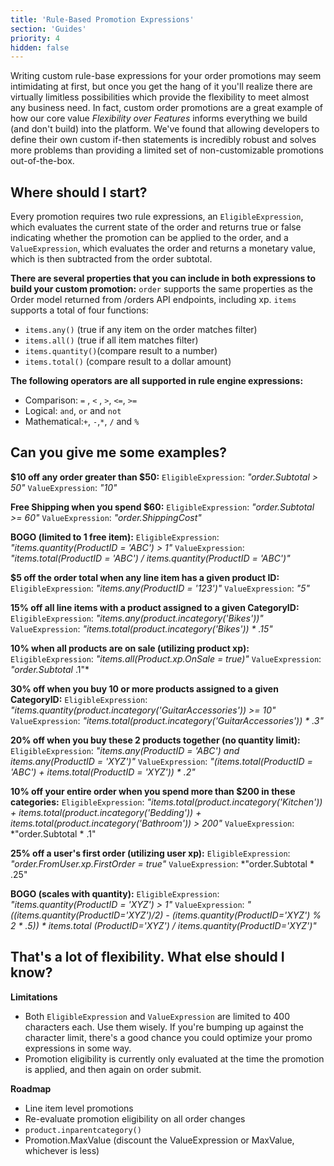 ```yaml
---
title: 'Rule-Based Promotion Expressions'
section: 'Guides'
priority: 4
hidden: false
---
```


Writing custom rule-base expressions for your order promotions may seem intimidating at first, but once you get the hang of it you'll realize there are virtually limitless possibilities which provide the flexibility to meet almost any business need. In fact, custom order promotions are a great example of how our core value *Flexibility over Features* informs everything we build (and don't build) into the platform. We've found that allowing developers to define their own custom if-then statements is incredibly robust and solves more problems than providing a limited set of non-customizable promotions out-of-the-box.

## Where should I start?

Every promotion requires two rule expressions, an `EligibleExpression`, which evaluates the current state of the order and returns true or false indicating whether the promotion can be applied to the order, and a `ValueExpression`, which evaluates the order and returns a monetary value, which is then subtracted from the order subtotal.

**There are several properties that you can include in both expressions to build your custom promotion:**
`order` supports the same properties as the Order model returned from /orders API endpoints, including xp.
`items` supports a total of four functions:
 - `items.any()` (true if any item on the order matches filter)
 - `items.all()` (true if all item matches filter)
 - `items.quantity()`(compare result to a number)
 - `items.total()` (compare result to a dollar amount)

**The following operators are all supported in rule engine expressions:**
-   Comparison: `=` ,  `<` ,  `>`,  `<=`,  `>=`  
-  Logical: `and`,  `or`  and  `not`
-   Mathematical:`+`,  `-`,`*`, `/` and `%` 

##  Can you give me some examples?

**$10 off any order greater than $50:**
`EligibleExpression`: *"order.Subtotal > 50"*
`ValueExpression`: *"10"*

**Free Shipping when you spend $60:**
`EligibleExpression`: *"order.Subtotal >= 60"*
`ValueExpression`: *"order.ShippingCost"*

**BOGO (limited to 1 free item):**
`EligibleExpression`: *"items.quantity(ProductID = 'ABC') > 1"*
`ValueExpression`: *"items.total(ProductID = 'ABC') / items.quantity(ProductID = 'ABC')"*

**$5 off the order total when any line item has a given product ID:**
`EligibleExpression`: *"items.any(ProductID = '123')"*
`ValueExpression`: *"5"*

**15% off all line items with a product assigned to a given CategoryID:**
`EligibleExpression`: *"items.any(product.incategory('Bikes'))"*
`ValueExpression`: *"items.total(product.incategory('Bikes')) * .15"*

**10% when all products are on sale (utilizing product xp):**
`EligibleExpression`: *"items.all(Product.xp.OnSale = true)"*
`ValueExpression`: *"order.Subtotal* .1"*

**30% off when you buy 10 or more products assigned to a given CategoryID:**
`EligibleExpression`: *"items.quantity(product.incategory('GuitarAccessories')) >= 10"*
`ValueExpression`: *"items.total(product.incategory('GuitarAccessories')) * .3"*

**20% off when you buy these 2 products together (no quantity limit):**
`EligibleExpression`: *"items.any(ProductID = 'ABC')  and items.any(ProductID = 'XYZ')"*
`ValueExpression`: *"(items.total(ProductID = 'ABC') + items.total(ProductID = 'XYZ'))  * .2"*

**10% off your entire order when you spend more than $200 in these categories:**
`EligibleExpression`: *"items.total(product.incategory('Kitchen')) + items.total(product.incategory('Bedding')) + items.total(product.incategory('Bathroom')) > 200"*
`ValueExpression`: *"order.Subtotal * .1"

**25% off a user's first order (utilizing user xp):**
`EligibleExpression`: *"order.FromUser.xp.FirstOrder = true"*
`ValueExpression`: *"order.Subtotal * .25"

**BOGO (scales with quantity):**
`EligibleExpression`: *"items.quantity(ProductID = 'XYZ') > 1"*
`ValueExpression`: *"((items.quantity(ProductID='XYZ')/2) - (items.quantity(ProductID='XYZ') % 2 * .5)) * items.total (ProductID='XYZ') / items.quantity(ProductID='XYZ')"*

## That's a lot of flexibility. What else should I know?

**Limitations**
 - Both `EligibleExpression` and `ValueExpression` are limited to 400 characters each. Use them wisely. If you're bumping up against the character limit, there's a good chance you could optimize your promo expressions in some way. 
  - Promotion eligibility is currently only evaluated at the time the promotion is applied, and then again on order submit.

**Roadmap**

 - Line item level promotions
 - Re-evaluate promotion eligibility on all order changes
 - `product.inparentcategory()`
 - Promotion.MaxValue (discount the ValueExpression or MaxValue, whichever is less)
